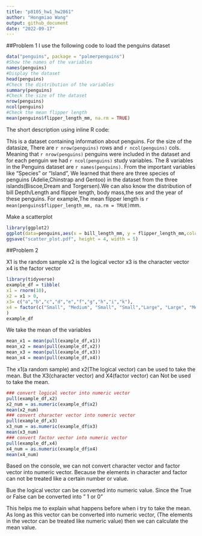 ```yaml
---
title: "p8105_hw1_hw2861"
author: "Hongmiao Wang"
output: github_document
date: "2022-09-17"
---
```


##Problem 1
I use the following code to load the penguins dataset

```r
data("penguins", package = "palmerpenguins")
#Show the names of the variables
names(penguins)
#Display the dataset
head(penguins)
#Check the distribution of the variables
summary(penguins)
#Check the size of the dataset
nrow(penguins)
ncol(penguins)
#Check the mean flipper length
mean(penguins$flipper_length_mm, na.rm = TRUE)
```



The short description using inline R code:

This is a dataset containing information about penguins.
For the size of the datasize, There are `r nrow(penguins)` rows and `r ncol(penguins)` cols.
Meaning that `r nrow(penguins)`  penguins were included in the dataset and for each penguin we had `r ncol(penguins)` study variables.
The 8 variables in the Penguins dataset are `r names(penguins)`.
From the important variables like "Species" or "Island",
We learned that there are three species of penguins (Adelie,Chinstrap and Gentoo) in the dataset from the three islands(Biscoe,Dream and Torgersen).We can also know the distribution of bill Depth/Length and flipper length, body mass,the sex and the year of these penguins.
For example,The mean flipper length is `r mean(penguins$flipper_length_mm, na.rm = TRUE)`mm. 


Make a scatterplot
```r
library(ggplot2)
ggplot(data=penguins,aes(x = bill_length_mm, y = flipper_length_mm,color=species))+ geom_point()
ggsave("scatter_plot.pdf", height = 4, width = 5)
```



##Problem 2

X1 is the random sample
x2 is the logical vector
x3 is the character vector
x4 is the factor vector

```r
library(tidyverse)
example_df = tibble(
x1 = rnorm(10),
x2 = x1 > 0,
x3= c("a","b","c","d","e","f","g","h","i","k"),
x4 = factor(c("Small", "Medium", "Small", "Small","Large", "Large", "Medium","Large","Medium","Small"))
)
example_df
```


We take the mean of the variables

```r
mean_x1 = mean(pull(example_df,x1))
mean_x2 = mean(pull(example_df,x2))
mean_x3 = mean(pull(example_df,x3))
mean_x4 = mean(pull(example_df,x4))
```

The x1(a random sample) and x2(The logical vector) can be used to take the mean.
But the X3(character vector) and X4(factor vector) can Not be used to take the mean.


```r
### convert logical vector into numeric vector
pull(example_df,x2)
x2_num = as.numeric(example_df$x2)
mean(x2_num)
### convert character vector into numeric vector
pull(example_df,x3)
x3_num = as.numeric(example_df$x3)
mean(x3_num)
### convert factor vector into numeric vector
pull(example_df,x4)
x4_num = as.numeric(example_df$x4)
mean(x4_num)
```

Based on the console,
we can not convert character vector and factor vector into numeric vector.
Because the elements in character and factor can not be treated like a certain number or value.

Bue the logical vector can be converted into numeric value.
Since the True or False can be converted into " 1 or 0"

This helps me to explain what happens before when i try to take the mean.
As long as this vector can be converted into numeric vector, 
(The elements in the vector can be treated like numeric value)
then we can calculate the mean value.


